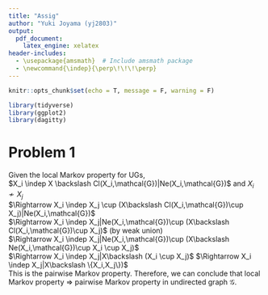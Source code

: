 ```yaml
---
title: "Assig"
author: "Yuki Joyama (yj2803)"
output: 
  pdf_document:
    latex_engine: xelatex
header-includes:
  - \usepackage{amsmath}  # Include amsmath package
  - \newcommand{\indep}{\perp\!\!\!\perp}
---
```


```r
knitr::opts_chunk$set(echo = T, message = F, warning = F)

library(tidyverse)
library(ggplot2)
library(dagitty)
```

# Problem 1
Given the local Markov property for UGs,  
$X_i \indep X \backslash Cl(X_i,\mathcal{G})|Ne(X_i,\mathcal{G})$ and $X_i\not\sim X_j$  
$\Rightarrow X_i \indep X_j \cup (X\backslash Cl(X_i,\mathcal{G})\cup X_j)|Ne(X_i,\mathcal{G})$  
$\Rightarrow X_i \indep X_j|Ne(X_i,\mathcal{G})\cup (X\backslash Cl(X_i,\mathcal{G})\cup X_j)$ (by weak union)  
$\Rightarrow X_i \indep X_j|Ne(X_i,\mathcal{G})\cup (X\backslash Ne(X_i,\mathcal{G})\cup X_i \cup X_j)$  
$\Rightarrow X_i \indep X_j|X\backslash (X_i \cup X_j)$  $\Rightarrow X_i \indep X_j|X\backslash \{X_i,X_j\})$  
This is the pairwise Markov property. Therefore, we can conclude that local Markov property $\Rightarrow$ pairwise Markov property in undirected graph $\mathcal{G}$.


